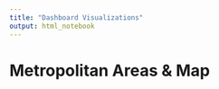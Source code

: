 ```yaml
---
title: "Dashboard Visualizations"
output: html_notebook
---
```


# Metropolitan Areas & Map  
  
```r




```

